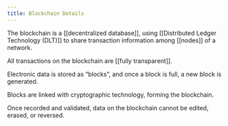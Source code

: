 ```yaml
---
title: Blockchain Details
---
```


The blockchain is a \[\[decentralized database]], using <Nutshell glossaryEntry="content/glossary/dlt.mdx" />\[\[Distributed Ledger Technology (DLT)]] to share transaction information among \[\[nodes]] of a network.

All transactions on the blockchain are \[\[fully transparent]].

Electronic data is stored as “blocks”, and once a block is full, a new block is generated.

Blocks are linked with cryptographic technology, forming the blockchain.

Once recorded and validated, data on the blockchain cannot be edited, erased, or reversed.

<YouTube youTubeId="SSo_EIwHSd4" aspectRatio="16:9" />

